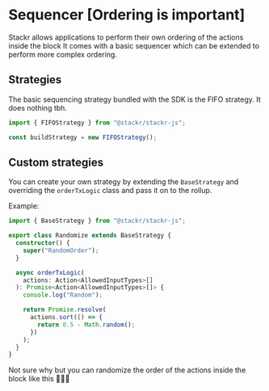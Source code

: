 
# Sequencer [Ordering is important]



Stackr allows applications to perform their own ordering of the actions inside the block
It comes with a basic sequencer which can be extended to perform more complex ordering.

## Strategies

The basic sequencing strategy bundled with the SDK is the FIFO strategy. It does nothing tbh.

```ts
import { FIFOStrategy } from "@stackr/stackr-js";

const buildStrategy = new FIFOStrategy();
```

## Custom strategies

You can create your own strategy by extending the `BaseStrategy` and overriding the `orderTxLogic` class and pass it on to the rollup.

Example:

```ts [Randomizing Transaction Ordering]
import { BaseStrategy } from "@stackr/stackr-js";

export class Randomize extends BaseStrategy {
  constructor() {
    super("RandomOrder");
  }

  async orderTxLogic(
    actions: Action<AllowedInputTypes>[]
  ): Promise<Action<AllowedInputTypes>[]> {
    console.log("Random");

    return Promise.resolve(
      actions.sort(() => {
        return 0.5 - Math.random();
      })
    );
  }
}
```

Not sure why but you can randomize the order of the actions inside the block like this 🤷🏻‍♂️
